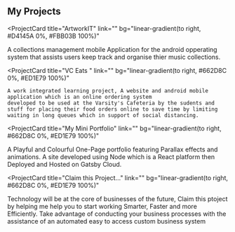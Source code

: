


## My Projects

<ProjectCard
	title="ArtworkIT"
	link=""
	bg="linear-gradient(to right, #D4145A 0%, #FBB03B 100%)"
>
 A collections management mobile Application for the android opperating system that assists users keep track and organise thier music collections.
</ProjectCard>

<ProjectCard
	title="VC Eats "
	link=""
	bg="linear-gradient(to right, #662D8C 0%, #ED1E79 100%)"
>
	A work integrated learning project, A website and android mobile application which is an online ordering system 
	developed to be used at the Varsity's Cafeteria by the sudents and stuff for placing their food orders online to save time by limiting waiting in long queues which in support of social distancing.
</ProjectCard>


<ProjectCard
	title="My Mini Portfolio"
	link=""
	bg="linear-gradient(to right, #662D8C 0%, #ED1E79 100%)"
>
A Playful and Colourful One-Page portfolio featuring Parallax effects and animations.
 A site developed using Node which is a React platform then Deployed and Hosted on Gatsby Cloud.
 </ProjectCard>

<ProjectCard
	title="Claim this Project..."
	link=""
	bg="linear-gradient(to right, #662D8C 0%, #ED1E79 100%)"
>
Technology will be at the core of businesses of the future, Claim this ptoject by helping me
help you to start working Smarter, Faster and more Efficiently.
Take advantage of conducting your business processes with the assistance of an automated easy to access custom business system
 </ProjectCard>



